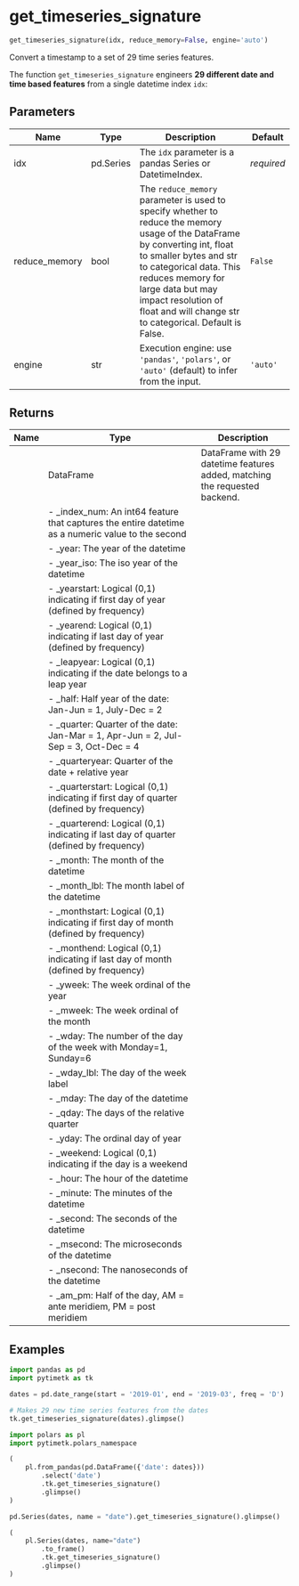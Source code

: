 # get_timeseries_signature { #pytimetk.get_timeseries_signature }

```python
get_timeseries_signature(idx, reduce_memory=False, engine='auto')
```

Convert a timestamp to a set of 29 time series features.

The function `get_timeseries_signature` engineers **29 different date and
time based features** from a single datetime index `idx`:

## Parameters {.doc-section .doc-section-parameters}

| Name          | Type         | Description                                                                                                                                                                                                                                                                                                                                 | Default    |
|---------------|--------------|---------------------------------------------------------------------------------------------------------------------------------------------------------------------------------------------------------------------------------------------------------------------------------------------------------------------------------------------|------------|
| idx           | pd.Series    | The `idx` parameter is a pandas Series or DatetimeIndex.                                                                                                                                                                                                                                                                                     | _required_ |
| reduce_memory | bool         | The `reduce_memory` parameter is used to specify whether to reduce the memory usage of the DataFrame by converting int, float to smaller bytes and str to categorical data. This reduces memory for large data but may impact resolution of float and will change str to categorical. Default is False.                                     | `False`    |
| engine        | str          | Execution engine: use `'pandas'`, `'polars'`, or `'auto'` (default) to infer from the input.                                                                                                                                                                                                                                                 | `'auto'`   |

## Returns {.doc-section .doc-section-returns}

| Name   | Type                                                                                              | Description                                               |
|--------|---------------------------------------------------------------------------------------------------|-----------------------------------------------------------|
|        | DataFrame                                                                                         | DataFrame with 29 datetime features added, matching the requested backend. |
|        | - _index_num: An int64 feature that captures the entire datetime as a numeric value to the second |                                                           |
|        | - _year: The year of the datetime                                                                 |                                                           |
|        | - _year_iso: The iso year of the datetime                                                         |                                                           |
|        | - _yearstart: Logical (0,1) indicating if first day of year (defined by frequency)                |                                                           |
|        | - _yearend: Logical (0,1) indicating if last day of year (defined by frequency)                   |                                                           |
|        | - _leapyear: Logical (0,1) indicating if the date belongs to a leap year                          |                                                           |
|        | - _half: Half year of the date: Jan-Jun = 1, July-Dec = 2                                         |                                                           |
|        | - _quarter: Quarter of the date: Jan-Mar = 1, Apr-Jun = 2, Jul-Sep = 3, Oct-Dec = 4               |                                                           |
|        | - _quarteryear: Quarter of the date + relative year                                               |                                                           |
|        | - _quarterstart: Logical (0,1) indicating if first day of quarter (defined by frequency)          |                                                           |
|        | - _quarterend: Logical (0,1) indicating if last day of quarter (defined by frequency)             |                                                           |
|        | - _month: The month of the datetime                                                               |                                                           |
|        | - _month_lbl: The month label of the datetime                                                     |                                                           |
|        | - _monthstart: Logical (0,1) indicating if first day of month (defined by frequency)              |                                                           |
|        | - _monthend: Logical (0,1) indicating if last day of month (defined by frequency)                 |                                                           |
|        | - _yweek: The week ordinal of the year                                                            |                                                           |
|        | - _mweek: The week ordinal of the month                                                           |                                                           |
|        | - _wday: The number of the day of the week with Monday=1, Sunday=6                                |                                                           |
|        | - _wday_lbl: The day of the week label                                                            |                                                           |
|        | - _mday: The day of the datetime                                                                  |                                                           |
|        | - _qday: The days of the relative quarter                                                         |                                                           |
|        | - _yday: The ordinal day of year                                                                  |                                                           |
|        | - _weekend: Logical (0,1) indicating if the day is a weekend                                      |                                                           |
|        | - _hour: The hour of the datetime                                                                 |                                                           |
|        | - _minute: The minutes of the datetime                                                            |                                                           |
|        | - _second: The seconds of the datetime                                                            |                                                           |
|        | - _msecond: The microseconds of the datetime                                                      |                                                           |
|        | - _nsecond: The nanoseconds of the datetime                                                       |                                                           |
|        | - _am_pm: Half of the day, AM = ante meridiem, PM = post meridiem                                 |                                                           |

## Examples {.doc-section .doc-section-examples}

```python
import pandas as pd
import pytimetk as tk

dates = pd.date_range(start = '2019-01', end = '2019-03', freq = 'D')
```

```python
# Makes 29 new time series features from the dates
tk.get_timeseries_signature(dates).glimpse()
```

```python
import polars as pl
import pytimetk.polars_namespace

(
    pl.from_pandas(pd.DataFrame({'date': dates}))
        .select('date')
        .tk.get_timeseries_signature()
        .glimpse()
)
```
```python
pd.Series(dates, name = "date").get_timeseries_signature().glimpse()
```

```python
(
    pl.Series(dates, name="date")
        .to_frame()
        .tk.get_timeseries_signature()
        .glimpse()
)
```

